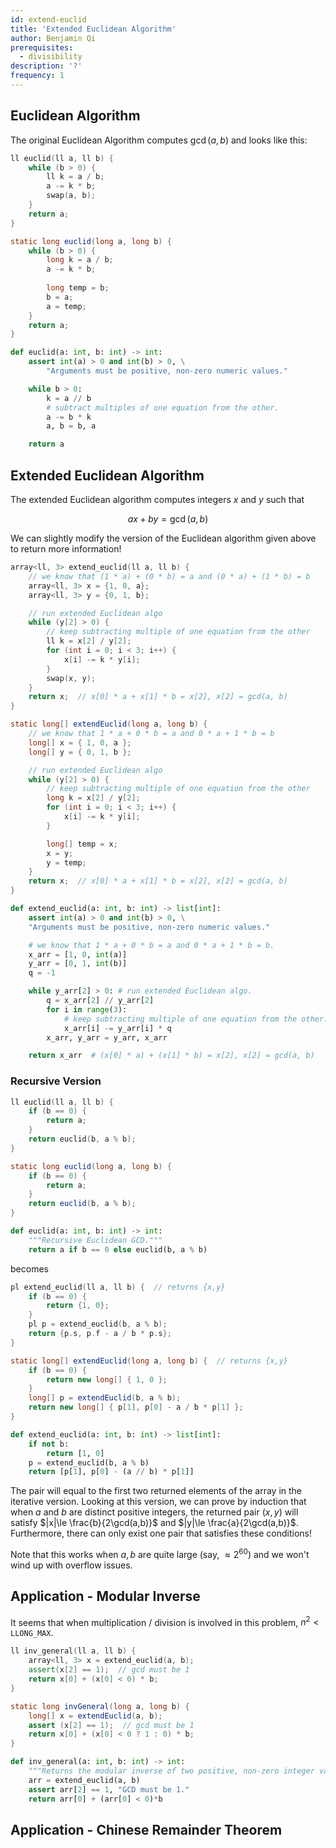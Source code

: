 ```yaml
---
id: extend-euclid
title: 'Extended Euclidean Algorithm'
author: Benjamin Qi
prerequisites:
  - divisibility
description: '?'
frequency: 1
---
```


## Euclidean Algorithm

<Resources>
	<Resource
		source="cp-algo"
		url="algebra/euclid-algorithm.html"
		title="Euclidean"
	/>
</Resources>

The original Euclidean Algorithm computes $\gcd(a,b)$ and looks like this:

<LanguageSection>

<CPPSection>

```cpp
ll euclid(ll a, ll b) {
	while (b > 0) {
		ll k = a / b;
		a -= k * b;
		swap(a, b);
	}
	return a;
}
```

</CPPSection>

<JavaSection>

```java
static long euclid(long a, long b) {
	while (b > 0) {
		long k = a / b;
		a -= k * b;
		
		long temp = b;
		b = a;
		a = temp;
	}
	return a;
}
```

</JavaSection>

<PySection>

```py
def euclid(a: int, b: int) -> int:
	assert int(a) > 0 and int(b) > 0, \
		"Arguments must be positive, non-zero numeric values."

	while b > 0:
		k = a // b
		# subtract multiples of one equation from the other.
		a -= b * k
		a, b = b, a

	return a
```

</PySection>

</LanguageSection>

## Extended Euclidean Algorithm

<Resources>
	<Resource
		source="cp-algo"
		url="algebra/extended-euclid-algorithm.html"
		title="Extended Euclidean"
		starred
	/>
	<Resource
		source="Wikipedia"
		url="https://en.wikipedia.org/wiki/Extended_Euclidean_algorithm"
		title="Extended Euclidean"
	/>
	<Resource
		source="cp-algo"
		url="algebra/linear-diophantine-equation.html"
		title="Linear Diophantine Equation"
	/>
</Resources>

The extended Euclidean algorithm computes integers $x$ and $y$ such that

$$
ax+by=\gcd(a,b)
$$

We can slightly modify the version of the Euclidean algorithm given above to
return more information!

<LanguageSection>

<CPPSection>

```cpp
array<ll, 3> extend_euclid(ll a, ll b) {
	// we know that (1 * a) + (0 * b) = a and (0 * a) + (1 * b) = b
	array<ll, 3> x = {1, 0, a};
	array<ll, 3> y = {0, 1, b};

	// run extended Euclidean algo
	while (y[2] > 0) {
		// keep subtracting multiple of one equation from the other
		ll k = x[2] / y[2];
		for (int i = 0; i < 3; i++) {
			x[i] -= k * y[i];
		}
		swap(x, y);
	}
	return x;  // x[0] * a + x[1] * b = x[2], x[2] = gcd(a, b)
}
```

</CPPSection>

<JavaSection>

```java
static long[] extendEuclid(long a, long b) {
	// we know that 1 * a + 0 * b = a and 0 * a + 1 * b = b
	long[] x = { 1, 0, a };
	long[] y = { 0, 1, b };

	// run extended Euclidean algo
	while (y[2] > 0) {
		// keep subtracting multiple of one equation from the other
		long k = x[2] / y[2];
		for (int i = 0; i < 3; i++) {
			x[i] -= k * y[i];
		}

		long[] temp = x;
		x = y;
		y = temp;
	}
	return x;  // x[0] * a + x[1] * b = x[2], x[2] = gcd(a, b)
}
```

</JavaSection>

<PySection>

```py
def extend_euclid(a: int, b: int) -> list[int]:
	assert int(a) > 0 and int(b) > 0, \
	"Arguments must be positive, non-zero numeric values."

	# we know that 1 * a + 0 * b = a and 0 * a + 1 * b = b.
	x_arr = [1, 0, int(a)]
	y_arr = [0, 1, int(b)]
	q = -1

	while y_arr[2] > 0: # run extended Euclidean algo.
		q = x_arr[2] // y_arr[2]
		for i in range(3):
			# keep subtracting multiple of one equation from the other.
			x_arr[i] -= y_arr[i] * q
		x_arr, y_arr = y_arr, x_arr

	return x_arr  # (x[0] * a) + (x[1] * b) = x[2], x[2] = gcd(a, b)
```

</PySection>

</LanguageSection>

### Recursive Version

<LanguageSection>

<CPPSection>

```cpp
ll euclid(ll a, ll b) {
	if (b == 0) {
		return a;
	}
	return euclid(b, a % b);
}
```

</CPPSection>

<JavaSection>

```java
static long euclid(long a, long b) {
	if (b == 0) {
		return a;
	}
	return euclid(b, a % b);
}
```

</JavaSection>

<PySection>

```py
def euclid(a: int, b: int) -> int:
	"""Recursive Euclidean GCD."""
	return a if b == 0 else euclid(b, a % b)
```

</PySection>

</LanguageSection>

becomes

<LanguageSection>

<CPPSection>

```cpp
pl extend_euclid(ll a, ll b) {  // returns {x,y}
	if (b == 0) {
		return {1, 0};
	}
	pl p = extend_euclid(b, a % b); 
	return {p.s, p.f - a / b * p.s};
}
```

</CPPSection>

<JavaSection>

```java
static long[] extendEuclid(long a, long b) {  // returns {x,y}
	if (b == 0) {
		return new long[] { 1, 0 };
	}
	long[] p = extendEuclid(b, a % b);
	return new long[] { p[1], p[0] - a / b * p[1] };
}
```

</JavaSection>

<PySection>

```py
def extend_euclid(a: int, b: int) -> list[int]:
	if not b:
		return [1, 0]
	p = extend_euclid(b, a % b)
	return [p[1], p[0] - (a // b) * p[1]]
```

</PySection>

</LanguageSection>

The pair will equal to the first two returned elements of the array in the
iterative version. Looking at this version, we can prove by induction that when
$a$ and $b$ are distinct positive integers, the returned pair $(x,y)$ will
satisfy $|x|\le \frac{b}{2\gcd(a,b)}$ and $|y|\le \frac{a}{2\gcd(a,b)}$.
Furthermore, there can only exist one pair that satisfies these conditions!

Note that this works when $a,b$ are quite large (say, $\approx 2^{60}$) and we
won't wind up with overflow issues.

## Application - Modular Inverse

<Resources>
	<Resource
		source="cp-algo"
		url="algebra/module-inverse.html"
		title="Modular Inverse"
	/>
</Resources>

<Problems problems="kat" />

It seems that when multiplication / division is involved in this problem,
$n^2 < \texttt{LLONG\_MAX}$.

<LanguageSection>

<CPPSection>

```cpp
ll inv_general(ll a, ll b) {
	array<ll, 3> x = extend_euclid(a, b);
	assert(x[2] == 1);  // gcd must be 1
	return x[0] + (x[0] < 0) * b;
}
```

</CPPSection>

<JavaSection>

```java
static long invGeneral(long a, long b) {
	long[] x = extendEuclid(a, b);
	assert (x[2] == 1);  // gcd must be 1
	return x[0] + (x[0] < 0 ? 1 : 0) * b;
}
```

</JavaSection>

<PySection>

```py
def inv_general(a: int, b: int) -> int:
	"""Returns the modular inverse of two positive, non-zero integer values."""
	arr = extend_euclid(a, b)
	assert arr[2] == 1, "GCD must be 1."
	return arr[0] + (arr[0] < 0)*b
```

</PySection>

</LanguageSection>

## Application - Chinese Remainder Theorem

<Resources>
	<Resource
		source="cp-algo"
		url="algebra/linear_congruence_equation.html"
		title="Linear Congruence Equation"
	/>
	<Resource
		source="cp-algo"
		url="algebra/chinese-remainder-theorem.html"
		title="Chinese Remainder Theorem"
	 />
</Resources>

<Problems problems="crt" />
